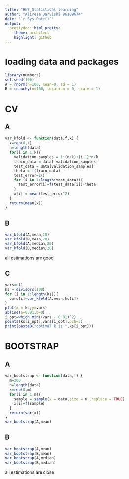 ```yaml
---
title: "HW7_Statistical learning"
author: "Alireza Darvishi 96109674"
date: "`r Sys.Date()`"
output:
  prettydoc::html_pretty:
    theme: architect
    highlight: github
---
```


# loading data and packages
```r
library(numbers)
set.seed(100)
A = rnorm(n=100, mean=0, sd = 1)
B = rcauchy(n=100, location = 0, scale = 1)
```

# CV

## A
```r
var_kfold <- function(data,f,k) {
  x=rep(0,k)
  n=length(data)
  for(i in 1:k){
    validation_samples = 1:(n/k)+(i-1)*n/k
    train_data = data[-validation_samples]
    test_data = data[validation_samples]
    theta = f(train_data)
    test_error=c()
    for (i in 1:length(test_data)){
      test_error[i]=f(test_data[i])-theta
    }
    x[i] = mean(test_error^2)
  }
  return(mean(x))
}
```

## B

```r
var_kfold(A,mean,20)
var_kfold(B,mean,20)
var_kfold(A,median,20)
var_kfold(B,median,20)
```

all estimations  are good

## C

```r
vars=c()
ks = divisors(100)
for (i in 1:length(ks)){
  vars[i]=var_kfold(A,mean,ks[i])
}
plot(x = ks,y=vars)
abline(a=0.01,b=0)
i_opt=which.min((vars - 0.01)^2)
points(ks[i_opt],vars[i_opt],pch=3)
print(paste0("optimal k is ",ks[i_opt]))
```

# BOOTSTRAP

## A
```r
var_bootstrap <- function(data,f) {
  m=200
  n=length(data)
  x=rep(0,m)
  for(i in 1:m){
    sample = sample(x = data,size = n ,replace = TRUE)
    x[i]=f(sample)
  }
  return(var(x))
}
var_bootstrap(A,mean)
```

## B

```r
var_bootstrap(A,mean)
var_bootstrap(B,mean)
var_bootstrap(A,median)
var_bootstrap(B,median)
```

all estimations are close

